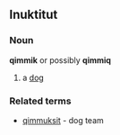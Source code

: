 ==Inuktitut==
===Noun===
'''qimmik''' or possibly '''qimmiq'''
# a [[dog]]
===Related terms===
* [[qimmuksit]] - dog team